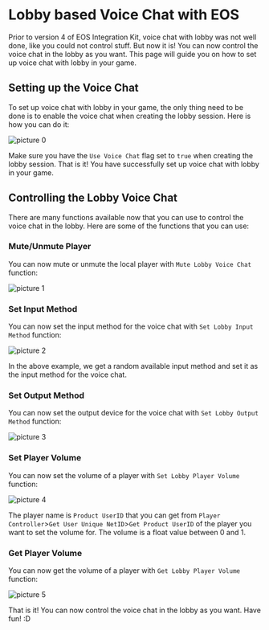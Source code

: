 # Lobby based Voice Chat with EOS

Prior to version 4 of EOS Integration Kit, voice chat with lobby was not well done, like you could not control stuff. But now it is! You can now control the voice chat in the lobby as you want. This page will guide you on how to set up voice chat with lobby in your game.

## Setting up the Voice Chat

To set up voice chat with lobby in your game, the only thing need to be done is to enable the voice chat when creating the lobby session. Here is how you can do it:

![picture 0](../../../images/282a687f9751f367e2412ec06b0517440cfe83224f1763d7f30babeaba067bc8.png)  

Make sure you have the `Use Voice Chat` flag set to `true` when creating the lobby session. That is it! You have successfully set up voice chat with lobby in your game.

## Controlling the Lobby Voice Chat

There are many functions available now that you can use to control the voice chat in the lobby. Here are some of the functions that you can use:

### Mute/Unmute Player

You can now mute or unmute the local player with `Mute Lobby Voice Chat` function:

![picture 1](../../../images/e2201c6e88c5aa7ab25e2009bccd21ab62af28ce8396537e8fd3cb14124a8b51.png)  

### Set Input Method

You can now set the input method for the voice chat with `Set Lobby Input Method` function:

![picture 2](../../../images/7f783afcd57969c8449f6d2e4946d350ac676fd56e9ef7385c8a799c131a26d0.png)  

In the above example, we get a random available input method and set it as the input method for the voice chat.

### Set Output Method

You can now set the output device for the voice chat with `Set Lobby Output Method` function:

![picture 3](../../../images/2c6d709ba69dd1bae4e711fbe90f367c56e56765ba17c23cd0f3454f4187e08a.png)  

### Set Player Volume

You can now set the volume of a player with `Set Lobby Player Volume` function:

![picture 4](../../../images/9a39d563e1f3051027e3083202785046f1d8a627036249512bbef6ef894cd756.png)  

The player name is `Product UserID` that you can get from `Player Controller`>`Get User Unique NetID`>`Get Product UserID` of the player you want to set the volume for. The volume is a float value between 0 and 1.

### Get Player Volume

You can now get the volume of a player with `Get Lobby Player Volume` function:

![picture 5](../../../images/c2535fe5828b1fdf2f101a3206ba404782e5d69183384491168681660efd0615.png)  


That is it! You can now control the voice chat in the lobby as you want. Have fun! :D